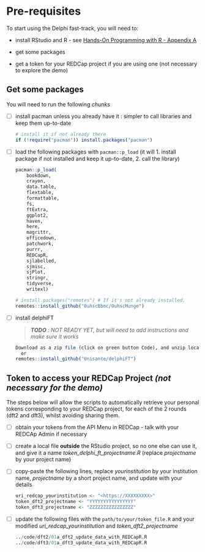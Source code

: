 # Pre-requisites {#sec-pre-requisites}

To start using the Delphi fast-track, you will need to:

-   install RStudio and R - see [Hands-On Programming with R - Appendix A](https://jjallaire.github.io/hopr/a1-starting.html)

-   get some packages

-   get a token for your REDCap project if you are using one (not necessary to explore the demo)

## Get some packages {#sec-get-some-packages}

You will need to run the following *chunks*

-   [ ] install pacman unless you already have it : simpler to call libraries and keep them up-to-date

    ``` r
    # install it if not already there
    if (!require("pacman")) install.packages("pacman") 
    ```

-   [ ] load the following packages with `pacman::p_load` (it will 1. install package if not installed and keep it up-to-date, 2. call the library)

    ``` r
    pacman::p_load(
        bookdown,
        crayon,
        data.table,
        flextable,
        formattable,
        fs,
        ftExtra,
        ggplot2,
        haven,
        here,
        magrittr,
        officedown,
        patchwork,
        purrr,
        REDCapR,
        sjlabelled,
        sjmisc,
        sjPlot,
        stringr,
        tidyverse,
        writexl)

    # install.packages("remotes") # If it's not already installed.
    remotes::install_github("OuhscBbmc/OuhscMunge")
    ```

-   [ ] install delphiFT

    > ***TODO** : NOT READY YET, but will need to add instructions and make sure it works*

    ``` r
    Download as a zip file (click on green button Code), and unzip locally
      or
    remotes::install_github("Unisante/delphiFT") 
    ```

## Token to access your REDCap Project *(not necessary for the demo)* {#sec-token-to-access-your-redcap-project}

The steps below will allow the scripts to automatically retrieve your personal tokens corresponding to your REDCap project, for each of the 2 rounds (dft2 and dft3), whilst avoiding sharing them.

-   [ ] obtain your tokens from the API Menu in REDCap - talk with your REDCAp Admin if necessary

-   [ ] create a local file **outside** the RStudio project, so no one else can use it, and give it a name *token_delphi_ft_projectname.R* (replace *projectname* by your project name)

-   [ ] copy-paste the following lines, replace *yourinstitution* by your institution name, *projectname* by a short project name, and update with your details

    ``` r
    uri_redcap_yourinstitution <- "<https://XXXXXXXXX>" 
    token_dft2_projectname <- "YYYYYYYYYYYYYYYY"
    token_dft3_projectname <- "ZZZZZZZZZZZZZZZZ"
    ```

-   [ ] update the following files with the `path/to/your/token_file.R` and your modified *uri_redcap_yourinstitution* and *token_dft2_projectname*

    ``` r
    ../code/dft2/01a_dft2_update_data_with_REDCapR.R
    ../code/dft3/01a_dft3_update_data_with_REDCapR.R
    ```
